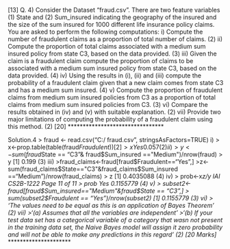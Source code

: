 [13]
Q. 4) Consider the Dataset “fraud.csv”. There are two feature variables (1) State and (2) 
Sum_insured indicating the geography of the insured and the size of the sum insured for 
1000 different life insurance policy claims. You are asked to perform the following 
computations:
i) Compute the number of fraudulent claims as a proportion of total number of claims. (2)
ii) Compute the proportion of total claims associated with a medium sum insured policy 
from state C3, based on the data provided. (3)
iii) Given the claim is a fraudulent claim compute the proportion of claims to be associated 
with a medium sum insured policy from state C3, based on the data provided. (4)
iv) Using the results in (i), (ii) and (iii) compute the probability of a fraudulent claim given 
that a new claim comes from state C3 and has a medium sum insured. (4)
v) Compute the proportion of fraudulent claims from medium sum insured policies from 
C3 as a proportion of total claims from medium sum insured policies from C3. (3)
vi) Compare the results obtained in (iv) and (v) with suitable explanation. (2)
vii) Provide two major limitations of computing the probability of a fraudulent claim using 
this method. (2)
[20]
********************************

Solution.4
> fraud <- read.csv("C:/ fraud.csv", stringsAsFactors=TRUE)
i) 
> x<-prop.table(table(fraud$Fraudulent))[2]
> x
 Yes 
0.057 
(2)
ii)
> y<-sum(fraud$State == "C3"& fraud$Sum_insured =="Medium")/nrow(fraud)
> y
[1] 0.199 
(3)
iii)
>fraud_claims<-fraud[fraud$Fraudulent=="Yes",]
>z<-sum(fraud_claims$State=="C3"&fraud_claims$Sum_insured =="Medium")/nrow(fraud_claims)
> z
[1] 0.4035088 
(4)
iv)
> prob<-x*z/y
IAI CS2B-1222
 Page 11 of 11
> prob
 Yes 
0.1155779 
(4)
v) 
> subset2<-fraud[fraud$Sum_insured=="Medium"&fraud$State == "C3",]
> sum(subset2$Fraudulent == "Yes")/nrow(subset2)
[1] 0.1155779 
(3)
vi)
> 'The values need to be equal as this is an application of Bayes Theorem' 
(2)
vii)
>'(a) Assumes that all the variables are independent' 
>'(b) If your test data set has a categorical variable of a category that wasn not present in the training 
data set, the Naive Bayes model will assign it zero probability and will not be able to make any 
predictions in this regard'
(2)
[20 Marks]
**********************